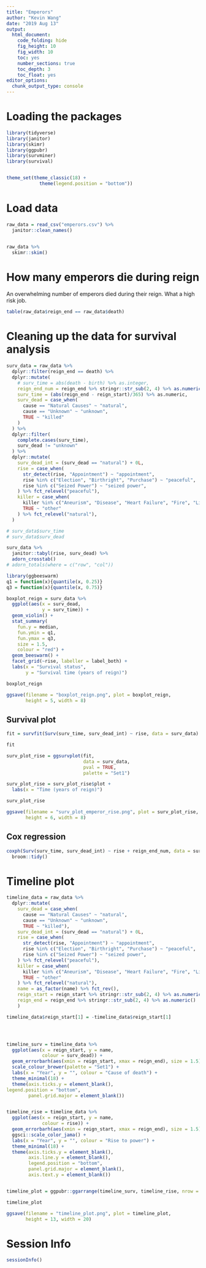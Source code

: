 ```yaml
---
title: "Emperors"
author: "Kevin Wang"
date: "2019 Aug 13"
output:
  html_document:
    code_folding: hide
    fig_height: 10
    fig_width: 10
    toc: yes
    number_sections: true
    toc_depth: 3
    toc_float: yes
editor_options: 
  chunk_output_type: console
---
```


# Loading the packages
```r
library(tidyverse)
library(janitor)
library(skimr)
library(ggpubr)
library(survminer)
library(survival)


theme_set(theme_classic(18) +
            theme(legend.position = "bottom"))
```



# Load data

```r
raw_data = read_csv("emperors.csv") %>% 
  janitor::clean_names()


raw_data %>% 
  skimr::skim()
```



# How many emperors die during reign

An overwhelming number of emperors died during their reign. What a high risk job. 

```r
table(raw_data$reign_end == raw_data$death)
```




# Cleaning up the data for survival analysis
```r
surv_data = raw_data %>% 
  dplyr::filter(reign_end == death) %>% 
  dplyr::mutate(
    # surv_time = abs(death - birth) %>% as.integer,
    reign_end_num = reign_end %>% stringr::str_sub(2, 4) %>% as.numeric(),
    surv_time = (abs(reign_end - reign_start)/365) %>% as.numeric,
    surv_dead = case_when(
      cause == "Natural Causes" ~ "natural", 
      cause == "Unknown" ~ "unknown",
      TRUE ~ "killed"
    )
  ) %>% 
  dplyr::filter(
    complete.cases(surv_time), 
    surv_dead != "unknown"
  ) %>% 
  dplyr::mutate(
    surv_dead_int = (surv_dead == "natural") + 0L,
    rise = case_when(
      str_detect(rise, "Appointment") ~ "appointment",
      rise %in% c("Election", "Birthright", "Purchase") ~ "peaceful", 
      rise %in% c("Seized Power") ~ "seized power", 
    ) %>% fct_relevel("peaceful"),
    killer = case_when(
      killer %in% c("Aneurism", "Disease", "Heart Failure", "Fire", "Lightning") ~ "natural", 
      TRUE ~ "other"
    ) %>% fct_relevel("natural"),
  )

# surv_data$surv_time
# surv_data$surv_dead

surv_data %>% 
  janitor::tabyl(rise, surv_dead) %>% 
  adorn_crosstab()
# adorn_totals(where = c("row", "col")) 

library(ggbeeswarm)
q1 = function(x){quantile(x, 0.25)}
q3 = function(x){quantile(x, 0.75)}

boxplot_reign = surv_data %>% 
  ggplot(aes(x = surv_dead, 
             y = surv_time)) +
  geom_violin() +
  stat_summary(
    fun.y = median, 
    fun.ymin = q1,
    fun.ymax = q3,
    size = 1.5,
    colour = "red") +
  geom_beeswarm() +
  facet_grid(~rise, labeller = label_both) +
  labs(x = "Survival status", 
       y = "Survival time (years of reign)")

boxplot_reign

ggsave(filename = "boxplot_reign.png", plot = boxplot_reign,
       height = 5, width = 8)

```



## Survival plot 
```r
fit = survfit(Surv(surv_time, surv_dead_int) ~ rise, data = surv_data)

fit

surv_plot_rise = ggsurvplot(fit, 
                            data = surv_data, 
                            pval = TRUE, 
                            palette = "Set1")

surv_plot_rise = surv_plot_rise$plot +
  labs(x = "Time (years of reign)")

surv_plot_rise

ggsave(filename = "surv_plot_emperor_rise.png", plot = surv_plot_rise,
       height = 6, width = 8)
```



## Cox regression 

```r
coxph(Surv(surv_time, surv_dead_int) ~ rise + reign_end_num, data = surv_data) %>% 
  broom::tidy()
```


# Timeline plot
```r
timeline_data = raw_data %>% 
  dplyr::mutate(
    surv_dead = case_when(
      cause == "Natural Causes" ~ "natural", 
      cause == "Unknown" ~ "unknown",
      TRUE ~ "killed"), 
    surv_dead_int = (surv_dead == "natural") + 0L,
    rise = case_when(
      str_detect(rise, "Appointment") ~ "appointment",
      rise %in% c("Election", "Birthright", "Purchase") ~ "peaceful", 
      rise %in% c("Seized Power") ~ "seized power", 
    ) %>% fct_relevel("peaceful"),
    killer = case_when(
      killer %in% c("Aneurism", "Disease", "Heart Failure", "Fire", "Lightning") ~ "natural", 
      TRUE ~ "other"
    ) %>% fct_relevel("natural"),
    name = as_factor(name) %>% fct_rev(),
    reign_start = reign_start %>% stringr::str_sub(2, 4) %>% as.numeric(),
    reign_end = reign_end %>% stringr::str_sub(2, 4) %>% as.numeric()
    )

timeline_data$reign_start[1] = -timeline_data$reign_start[1]




timeline_surv = timeline_data %>%
  ggplot(aes(x = reign_start, y = name, 
             colour = surv_dead)) +
  geom_errorbarh(aes(xmin = reign_start, xmax = reign_end), size = 1.5) +
  scale_colour_brewer(palette = "Set1") +
  labs(x = "Year", y = "", colour = "Cause of death") +
  theme_minimal(18) +
  theme(axis.ticks.y = element_blank(),
legend.position = "bottom",
        panel.grid.major = element_blank())


timeline_rise = timeline_data %>% 
  ggplot(aes(x = reign_start, y = name, 
             colour = rise)) +
  geom_errorbarh(aes(xmin = reign_start, xmax = reign_end), size = 1.5) +
  ggsci::scale_color_jama() +
  labs(x = "Year", y = "", colour = "Rise to power") +
  theme_minimal(18) +
  theme(axis.ticks.y = element_blank(), 
        axis.line.y = element_blank(),
        legend.position = "bottom",
        panel.grid.major = element_blank(),
        axis.text.y = element_blank())


timeline_plot = ggpubr::ggarrange(timeline_surv, timeline_rise, nrow = 1)

timeline_plot

ggsave(filename = "timeline_plot.png", plot = timeline_plot,
       height = 13, width = 20)
```


# Session Info

```r
sessionInfo()
```

